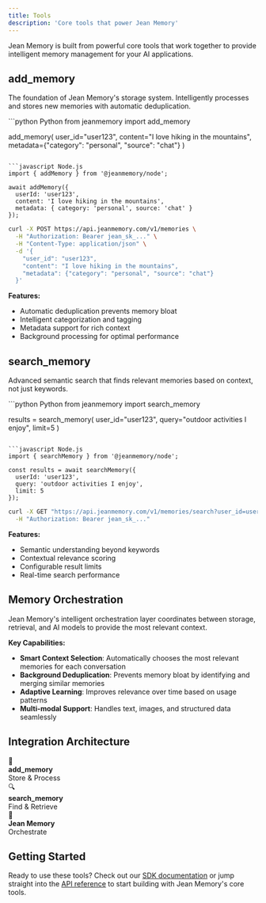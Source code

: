 ```yaml
---
title: Tools
description: 'Core tools that power Jean Memory'
---
```


Jean Memory is built from powerful core tools that work together to provide intelligent memory management for your AI applications.

## add_memory

The foundation of Jean Memory's storage system. Intelligently processes and stores new memories with automatic deduplication.

<CodeGroup>
```python Python
from jeanmemory import add_memory

add_memory(
    user_id="user123",
    content="I love hiking in the mountains",
    metadata={"category": "personal", "source": "chat"}
)
```

```javascript Node.js
import { addMemory } from '@jeanmemory/node';

await addMemory({
  userId: 'user123',
  content: 'I love hiking in the mountains',
  metadata: { category: 'personal', source: 'chat' }
});
```

```bash REST API
curl -X POST https://api.jeanmemory.com/v1/memories \
  -H "Authorization: Bearer jean_sk_..." \
  -H "Content-Type: application/json" \
  -d '{
    "user_id": "user123",
    "content": "I love hiking in the mountains",
    "metadata": {"category": "personal", "source": "chat"}
  }'
```
</CodeGroup>

**Features:**
- Automatic deduplication prevents memory bloat
- Intelligent categorization and tagging
- Metadata support for rich context
- Background processing for optimal performance

## search_memory

Advanced semantic search that finds relevant memories based on context, not just keywords.

<CodeGroup>
```python Python
from jeanmemory import search_memory

results = search_memory(
    user_id="user123",
    query="outdoor activities I enjoy",
    limit=5
)
```

```javascript Node.js
import { searchMemory } from '@jeanmemory/node';

const results = await searchMemory({
  userId: 'user123',
  query: 'outdoor activities I enjoy',
  limit: 5
});
```

```bash REST API
curl -X GET "https://api.jeanmemory.com/v1/memories/search?user_id=user123&query=outdoor%20activities%20I%20enjoy&limit=5" \
  -H "Authorization: Bearer jean_sk_..."
```
</CodeGroup>

**Features:**
- Semantic understanding beyond keywords
- Contextual relevance scoring
- Configurable result limits
- Real-time search performance

## Memory Orchestration

Jean Memory's intelligent orchestration layer coordinates between storage, retrieval, and AI models to provide the most relevant context.

**Key Capabilities:**
- **Smart Context Selection**: Automatically chooses the most relevant memories for each conversation
- **Background Deduplication**: Prevents memory bloat by identifying and merging similar memories
- **Adaptive Learning**: Improves relevance over time based on usage patterns
- **Multi-modal Support**: Handles text, images, and structured data seamlessly

## Integration Architecture

<div style={{textAlign: 'center', margin: '2rem 0'}}>
  <div style={{display: 'grid', gridTemplateColumns: 'repeat(auto-fit, minmax(200px, 1fr))', gap: '1rem', maxWidth: '800px', margin: '0 auto'}}>
    <div style={{padding: '1.5rem', borderRadius: '8px', background: 'var(--tw-prose-pre-bg)', border: '1px solid var(--tw-prose-th-borders)', textAlign: 'center'}}>
      <div style={{fontSize: '2rem', marginBottom: '0.5rem'}}>🔄</div>
      <strong>add_memory</strong>
      <div style={{fontSize: '0.875rem', marginTop: '0.5rem', opacity: 0.8}}>Store & Process</div>
    </div>
    <div style={{padding: '1.5rem', borderRadius: '8px', background: 'var(--tw-prose-pre-bg)', border: '1px solid var(--tw-prose-th-borders)', textAlign: 'center'}}>
      <div style={{fontSize: '2rem', marginBottom: '0.5rem'}}>🔍</div>
      <strong>search_memory</strong>
      <div style={{fontSize: '0.875rem', marginTop: '0.5rem', opacity: 0.8}}>Find & Retrieve</div>
    </div>
    <div style={{padding: '1.5rem', borderRadius: '8px', background: 'linear-gradient(135deg, #9563FF 0%, #7C3AED 100%)', color: 'white', textAlign: 'center'}}>
      <div style={{fontSize: '2rem', marginBottom: '0.5rem'}}>🧠</div>
      <strong>Jean Memory</strong>
      <div style={{fontSize: '0.875rem', marginTop: '0.5rem', opacity: 0.9}}>Orchestrate</div>
    </div>
  </div>
</div>

## Getting Started

Ready to use these tools? Check out our [SDK documentation](/sdk/react) or jump straight into the [API reference](/api/authentication) to start building with Jean Memory's core tools.